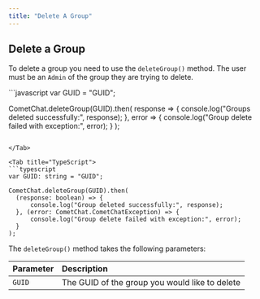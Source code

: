 ```yaml
---
title: "Delete A Group"
---
```




## Delete a Group

To delete a group you need to use the `deleteGroup()` method. The user must be an `Admin` of the group they are trying to delete.

<Tabs>
<Tab title="Delete Group">
```javascript
var GUID = "GUID";

CometChat.deleteGroup(GUID).then(
response => {
  console.log("Groups deleted successfully:", response);
}, error => {
  console.log("Group delete failed with exception:", error);
}
);  
```

</Tab>

<Tab title="TypeScript">
```typescript
var GUID: string = "GUID";

CometChat.deleteGroup(GUID).then(
  (response: boolean) => {
      console.log("Group deleted successfully:", response);
  }, (error: CometChat.CometChatException) => {
      console.log("Group delete failed with exception:", error);
  }
);
```

</Tab>

</Tabs>

The `deleteGroup()` method takes the following parameters:

| Parameter | Description                                    |
| :--------- | :---------------------------------------------- |
| `GUID`    | The GUID of the group you would like to delete |
